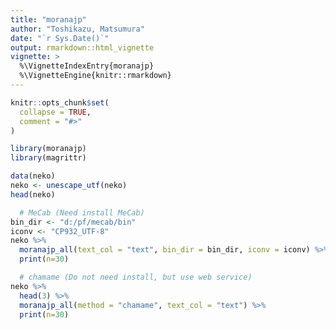 ```yaml
---
title: "moranajp"
author: "Toshikazu, Matsumura"
date: "`r Sys.Date()`"
output: rmarkdown::html_vignette
vignette: >
  %\VignetteIndexEntry{moranajp}
  %\VignetteEngine{knitr::rmarkdown}
---
```


```r
knitr::opts_chunk$set(
  collapse = TRUE,
  comment = "#>"
)
```

```r
library(moranajp)
library(magrittr)
```

```r
data(neko)
neko <- unescape_utf(neko)
head(neko)

  # MeCab (Need install MeCab)
bin_dir <- "d:/pf/mecab/bin"
iconv <- "CP932_UTF-8"
neko %>%
  moranajp_all(text_col = "text", bin_dir = bin_dir, iconv = iconv) %>%
  print(n=30)

  # chamame (Do not need install, but use web service)
neko %>%
  head(3) %>%
  moranajp_all(method = "chamame", text_col = "text") %>%
  print(n=30)
```
